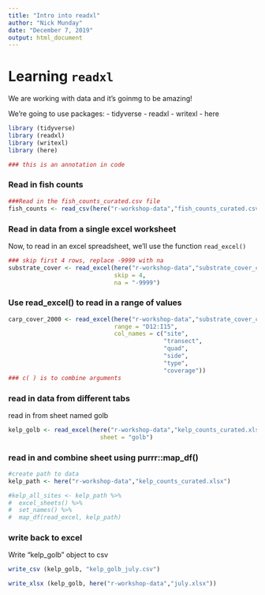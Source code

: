 ```yaml
---
title: "Intro into readxl"
author: "Nick Munday"
date: "December 7, 2019"
output: html_document
---
```


# Learning `readxl`

We are working with data and it's goinmg to be amazing!

We're going to use packages:
- tidyverse
- readxl
- writexl
- here

```r
library (tidyverse)
library (readxl)
library (writexl)
library (here)

### this is an annotation in code
```
<!-- this is to hide in non-code chunks
all html tags recognized -->

### Read in fish counts

```r
###Read in the fish_counts_curated.csv file
fish_counts <- read_csv(here("r-workshop-data","fish_counts_curated.csv"))
```

### Read in data from a single excel worksheet

Now, to read in an excel spreadsheet, we'll use the function `read_excel()`
``` r
### skip first 4 rows, replace -9999 with na
substrate_cover <- read_excel(here("r-workshop-data","substrate_cover_curated.xlsx"), 
                              skip = 4, 
                              na = "-9999")

```

### Use read_excel() to read in a range of values

``` r
carp_cover_2000 <- read_excel(here("r-workshop-data","substrate_cover_curated.xlsx"),
                              range = "D12:I15",
                              col_names = c("site",
                                            "transect",
                                            "quad",
                                            "side",
                                            "type",
                                            "coverage"))
### c( ) is to combine arguments
```

### read in data from different tabs

read in from sheet named golb

``` r
kelp_golb <- read_excel(here("r-workshop-data","kelp_counts_curated.xlsx"),
                          sheet = "golb")
```

### read in and combine sheet using purrr::map_df()


``` r
#create path to data
kelp_path <- here("r-workshop-data","kelp_counts_curated.xlsx")

#kelp_all_sites <- kelp_path %>%
#  excel_sheets() %>% 
#  set_names() %>% 
#  map_df(read_excel, kelp_path)
```

### write back to excel

Write "kelp_golb" object to csv

``` r
write_csv (kelp_golb, "kelp_golb_july.csv")

write_xlsx (kelp_golb, here("r-workshop-data","july.xlsx"))

```










